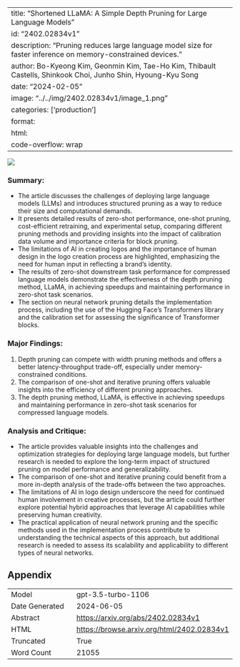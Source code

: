 
---
title: "Shortened LLaMA: A Simple Depth Pruning for Large Language Models"
id: "2402.02834v1"
description: "Pruning reduces large language model size for faster inference on memory-constrained devices."
author: Bo-Kyeong Kim, Geonmin Kim, Tae-Ho Kim, Thibault Castells, Shinkook Choi, Junho Shin, Hyoung-Kyu Song
date: "2024-02-05"
image: "../../img/2402.02834v1/image_1.png"
categories: ['production']
format:
  html:
    code-overflow: wrap
---

![](../../img/2402.02834v1/image_1.png)

### Summary:
- The article discusses the challenges of deploying large language models (LLMs) and introduces structured pruning as a way to reduce their size and computational demands.
- It presents detailed results of zero-shot performance, one-shot pruning, cost-efficient retraining, and experimental setup, comparing different pruning methods and providing insights into the impact of calibration data volume and importance criteria for block pruning.
- The limitations of AI in creating logos and the importance of human design in the logo creation process are highlighted, emphasizing the need for human input in reflecting a brand's identity.
- The results of zero-shot downstream task performance for compressed language models demonstrate the effectiveness of the depth pruning method, LLaMA, in achieving speedups and maintaining performance in zero-shot task scenarios.
- The section on neural network pruning details the implementation process, including the use of the Hugging Face's Transformers library and the calibration set for assessing the significance of Transformer blocks.

### Major Findings:
1. Depth pruning can compete with width pruning methods and offers a better latency-throughput trade-off, especially under memory-constrained conditions.
2. The comparison of one-shot and iterative pruning offers valuable insights into the efficiency of different pruning approaches.
3. The depth pruning method, LLaMA, is effective in achieving speedups and maintaining performance in zero-shot task scenarios for compressed language models.

### Analysis and Critique:
- The article provides valuable insights into the challenges and optimization strategies for deploying large language models, but further research is needed to explore the long-term impact of structured pruning on model performance and generalizability.
- The comparison of one-shot and iterative pruning could benefit from a more in-depth analysis of the trade-offs between the two approaches.
- The limitations of AI in logo design underscore the need for continued human involvement in creative processes, but the article could further explore potential hybrid approaches that leverage AI capabilities while preserving human creativity.
- The practical application of neural network pruning and the specific methods used in the implementation process contribute to understanding the technical aspects of this approach, but additional research is needed to assess its scalability and applicability to different types of neural networks.

## Appendix

|          |          |
|----------|----------|
| Model     | gpt-3.5-turbo-1106       |
| Date Generated     | 2024-06-05       |
| Abstract | [https://arxiv.org/abs/2402.02834v1](https://arxiv.org/abs/2402.02834v1)        |
| HTML     | [https://browse.arxiv.org/html/2402.02834v1](https://browse.arxiv.org/html/2402.02834v1)       |
| Truncated       | True       |
| Word Count       | 21055       |